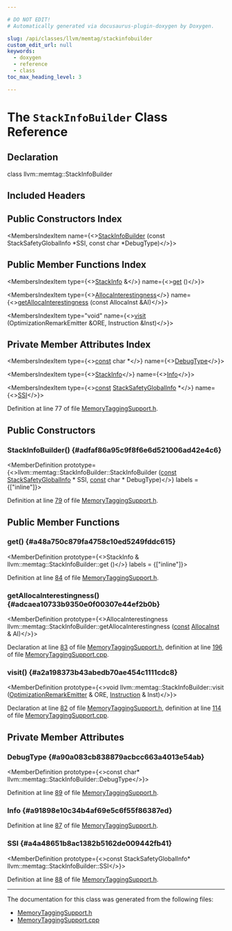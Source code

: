 ```yaml
---

# DO NOT EDIT!
# Automatically generated via docusaurus-plugin-doxygen by Doxygen.

slug: /api/classes/llvm/memtag/stackinfobuilder
custom_edit_url: null
keywords:
  - doxygen
  - reference
  - class
toc_max_heading_level: 3

---
```





# The `StackInfoBuilder` Class Reference

<DoxygenPage pluginConfig={pluginConfig}>



## Declaration

<CodeBlock>class llvm::memtag::StackInfoBuilder</CodeBlock>

## Included Headers

<IncludesList>
<IncludesListItem
  filePath="llvm/Transforms/Utils/MemoryTaggingSupport.h"
  permalink="/docs/api/files/include/include/llvm/include/llvm/transforms/include/llvm/transforms/utils/memorytaggingsupport-h"
  isLocal="true" />
</IncludesList>

## Public Constructors Index

<MembersIndex>

<MembersIndexItem
  name={<><a href="#adfaf86a95c9f8f6e6d521006ad42e4c6">StackInfoBuilder</a> (const StackSafetyGlobalInfo &#42;SSI, const char &#42;DebugType)</>}>
</MembersIndexItem>

</MembersIndex>

## Public Member Functions Index

<MembersIndex>

<MembersIndexItem
  type={<><a href="/docs/api/structs/llvm/memtag/stackinfo">StackInfo</a> &amp;</>}
  name={<><a href="#a48a750c879fa4758c10ed5249fddc615">get</a> ()</>}>
</MembersIndexItem>

<MembersIndexItem
  type={<><a href="/docs/api/namespaces/llvm/memtag/#a0eeeec0f9e1caa19ab33122b2b94cd99">AllocaInterestingness</a></>}
  name={<><a href="#adcaea10733b9350e0f00307e44ef2b0b">getAllocaInterestingness</a> (const AllocaInst &amp;AI)</>}>
</MembersIndexItem>

<MembersIndexItem
  type="void"
  name={<><a href="#a2a198373b43abedb70ae454c1111cdc8">visit</a> (OptimizationRemarkEmitter &amp;ORE, Instruction &amp;Inst)</>}>
</MembersIndexItem>

</MembersIndex>

## Private Member Attributes Index

<MembersIndex>

<MembersIndexItem
  type={<><a href="/docs/api/files/lib/lib/target/lib/target/aarch64/aarch64promoteconstant-cpp/#a90f8350fecae261c25be85d38b451bff">const</a> char &#42;</>}
  name={<><a href="#a90a083cb838879acbcc663a4013e54ab">DebugType</a></>}>
</MembersIndexItem>

<MembersIndexItem
  type={<><a href="/docs/api/structs/llvm/memtag/stackinfo">StackInfo</a></>}
  name={<><a href="#a91898e10c34b4af69e5c6f55f86387ed">Info</a></>}>
</MembersIndexItem>

<MembersIndexItem
  type={<><a href="/docs/api/files/lib/lib/target/lib/target/aarch64/aarch64promoteconstant-cpp/#a90f8350fecae261c25be85d38b451bff">const</a> <a href="/docs/api/classes/llvm/stacksafetyglobalinfo">StackSafetyGlobalInfo</a> &#42;</>}
  name={<><a href="#a4a48651b8ac1382b5162de009442fb41">SSI</a></>}>
</MembersIndexItem>

</MembersIndex>


Definition at line 77 of file <a href="/docs/api/files/include/include/llvm/include/llvm/transforms/include/llvm/transforms/utils/memorytaggingsupport-h">MemoryTaggingSupport.h</a>.

<SectionDefinition>

## Public Constructors

### StackInfoBuilder() {#adfaf86a95c9f8f6e6d521006ad42e4c6}

<MemberDefinition
  prototype={<>llvm::memtag::StackInfoBuilder::StackInfoBuilder (<a href="/docs/api/files/lib/lib/target/lib/target/aarch64/aarch64promoteconstant-cpp/#a90f8350fecae261c25be85d38b451bff">const</a> <a href="/docs/api/classes/llvm/stacksafetyglobalinfo">StackSafetyGlobalInfo</a> &#42; SSI, <a href="/docs/api/files/lib/lib/target/lib/target/aarch64/aarch64promoteconstant-cpp/#a90f8350fecae261c25be85d38b451bff">const</a> char &#42; DebugType)</>}
  labels = {["inline"]}>

Definition at line <a href="/docs/api/files/include/include/llvm/include/llvm/transforms/include/llvm/transforms/utils/memorytaggingsupport-h/#l00079">79</a> of file <a href="/docs/api/files/include/include/llvm/include/llvm/transforms/include/llvm/transforms/utils/memorytaggingsupport-h">MemoryTaggingSupport.h</a>.
</MemberDefinition>

</SectionDefinition>

<SectionDefinition>

## Public Member Functions

### get() {#a48a750c879fa4758c10ed5249fddc615}

<MemberDefinition
  prototype={<>StackInfo &amp; llvm::memtag::StackInfoBuilder::get ()</>}
  labels = {["inline"]}>

Definition at line <a href="/docs/api/files/include/include/llvm/include/llvm/transforms/include/llvm/transforms/utils/memorytaggingsupport-h/#l00084">84</a> of file <a href="/docs/api/files/include/include/llvm/include/llvm/transforms/include/llvm/transforms/utils/memorytaggingsupport-h">MemoryTaggingSupport.h</a>.
</MemberDefinition>

### getAllocaInterestingness() {#adcaea10733b9350e0f00307e44ef2b0b}

<MemberDefinition
  prototype={<>AllocaInterestingness llvm::memtag::StackInfoBuilder::getAllocaInterestingness (<a href="/docs/api/files/lib/lib/target/lib/target/aarch64/aarch64promoteconstant-cpp/#a90f8350fecae261c25be85d38b451bff">const</a> <a href="/docs/api/classes/llvm/allocainst">AllocaInst</a> &amp; AI)</>}>

Declaration at line <a href="/docs/api/files/include/include/llvm/include/llvm/transforms/include/llvm/transforms/utils/memorytaggingsupport-h/#l00083">83</a> of file <a href="/docs/api/files/include/include/llvm/include/llvm/transforms/include/llvm/transforms/utils/memorytaggingsupport-h">MemoryTaggingSupport.h</a>, definition at line <a href="/docs/api/files/lib/lib/transforms/lib/transforms/utils/memorytaggingsupport-cpp/#l00196">196</a> of file <a href="/docs/api/files/lib/lib/transforms/lib/transforms/utils/memorytaggingsupport-cpp">MemoryTaggingSupport.cpp</a>.
</MemberDefinition>

### visit() {#a2a198373b43abedb70ae454c1111cdc8}

<MemberDefinition
  prototype={<>void llvm::memtag::StackInfoBuilder::visit (<a href="/docs/api/classes/llvm/optimizationremarkemitter">OptimizationRemarkEmitter</a> &amp; ORE, <a href="/docs/api/classes/llvm/instruction">Instruction</a> &amp; Inst)</>}>

Declaration at line <a href="/docs/api/files/include/include/llvm/include/llvm/transforms/include/llvm/transforms/utils/memorytaggingsupport-h/#l00082">82</a> of file <a href="/docs/api/files/include/include/llvm/include/llvm/transforms/include/llvm/transforms/utils/memorytaggingsupport-h">MemoryTaggingSupport.h</a>, definition at line <a href="/docs/api/files/lib/lib/transforms/lib/transforms/utils/memorytaggingsupport-cpp/#l00114">114</a> of file <a href="/docs/api/files/lib/lib/transforms/lib/transforms/utils/memorytaggingsupport-cpp">MemoryTaggingSupport.cpp</a>.
</MemberDefinition>

</SectionDefinition>

<SectionDefinition>

## Private Member Attributes

### DebugType {#a90a083cb838879acbcc663a4013e54ab}

<MemberDefinition
  prototype={<>const char&#42; llvm::memtag::StackInfoBuilder::DebugType</>}>

Definition at line <a href="/docs/api/files/include/include/llvm/include/llvm/transforms/include/llvm/transforms/utils/memorytaggingsupport-h/#l00089">89</a> of file <a href="/docs/api/files/include/include/llvm/include/llvm/transforms/include/llvm/transforms/utils/memorytaggingsupport-h">MemoryTaggingSupport.h</a>.
</MemberDefinition>

### Info {#a91898e10c34b4af69e5c6f55f86387ed}

<MemberDefinition
  prototype="StackInfo llvm::memtag::StackInfoBuilder::Info">

Definition at line <a href="/docs/api/files/include/include/llvm/include/llvm/transforms/include/llvm/transforms/utils/memorytaggingsupport-h/#l00087">87</a> of file <a href="/docs/api/files/include/include/llvm/include/llvm/transforms/include/llvm/transforms/utils/memorytaggingsupport-h">MemoryTaggingSupport.h</a>.
</MemberDefinition>

### SSI {#a4a48651b8ac1382b5162de009442fb41}

<MemberDefinition
  prototype={<>const StackSafetyGlobalInfo&#42; llvm::memtag::StackInfoBuilder::SSI</>}>

Definition at line <a href="/docs/api/files/include/include/llvm/include/llvm/transforms/include/llvm/transforms/utils/memorytaggingsupport-h/#l00088">88</a> of file <a href="/docs/api/files/include/include/llvm/include/llvm/transforms/include/llvm/transforms/utils/memorytaggingsupport-h">MemoryTaggingSupport.h</a>.
</MemberDefinition>

</SectionDefinition>

<hr/>

The documentation for this class was generated from the following files:

<ul>
<li><a href="/docs/api/files/include/include/llvm/include/llvm/transforms/include/llvm/transforms/utils/memorytaggingsupport-h">MemoryTaggingSupport.h</a></li>
<li><a href="/docs/api/files/lib/lib/transforms/lib/transforms/utils/memorytaggingsupport-cpp">MemoryTaggingSupport.cpp</a></li>
</ul>

</DoxygenPage>
